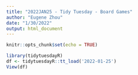 ```yaml
---
title: "2022JAN25 - Tidy Tuesday - Board Games"
author: "Eugene Zhou"
date: "1/30/2022"
output: html_document
---
```


```r
knitr::opts_chunk$set(echo = TRUE)
```

```r
library(tidytuesdayR)
df <- tidytuesdayR::tt_load('2022-01-25')
View(df)
```

